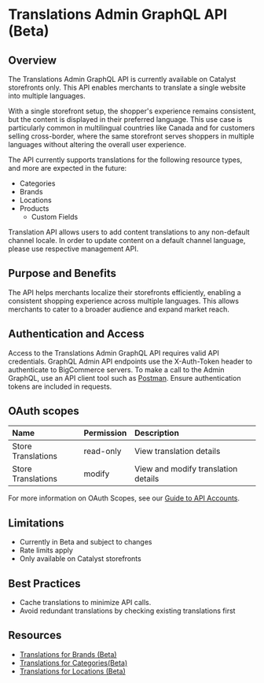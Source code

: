 # Translations Admin GraphQL API (Beta)

## Overview
The Translations Admin GraphQL API is currently available on Catalyst storefronts only. This API enables merchants to translate a single website into multiple languages. 

With a single storefront setup, the shopper's experience remains consistent, but the content is displayed in their preferred language. This use case is particularly common in multilingual countries like Canada and for customers selling cross-border, where the same storefront serves shoppers in multiple languages without altering the overall user experience.

The API currently supports translations for the following resource types, and more are expected in the future:

* Categories
* Brands
* Locations
* Products
  * Custom Fields

<Callout type="info">
Translation API allows users to add content translations to any non-default channel locale. In order to update content on a default channel language, please use respective management API.
</Callout>

## Purpose and Benefits
The API helps merchants localize their storefronts efficiently, enabling a consistent shopping experience across multiple languages. This allows merchants to cater to a broader audience and expand market reach.

## Authentication and Access
Access to the Translations Admin GraphQL API requires valid API credentials. GraphQL Admin API endpoints use the X-Auth-Token header to authenticate to BigCommerce servers. To make a call to the Admin GraphQL, use an API client tool such as [Postman](https://www.postman.com/). Ensure authentication tokens are included in requests.

## OAuth scopes

| Name | Permission | Description |
|:-----|:-----------|:------------|
| Store Translations | read-only | View translation details |
| Store Translations | modify | View and modify translation details |

For more information on OAuth Scopes, see our [Guide to API Accounts](/docs/start/authentication/api-accounts#oauth-scopes).


## Limitations

* Currently in Beta and subject to changes
* Rate limits apply
* Only available on Catalyst storefronts

## Best Practices
* Cache translations to minimize API calls.
* Avoid redundant translations by checking existing translations first

## Resources
* [Translations for Brands (Beta)](/docs/store-operations/translations/brands)
* [Translations for Categories(Beta)](/docs/store-operations/translations/categories)
* [Translations for Locations (Beta)](/docs/store-operations/translations/locations)
